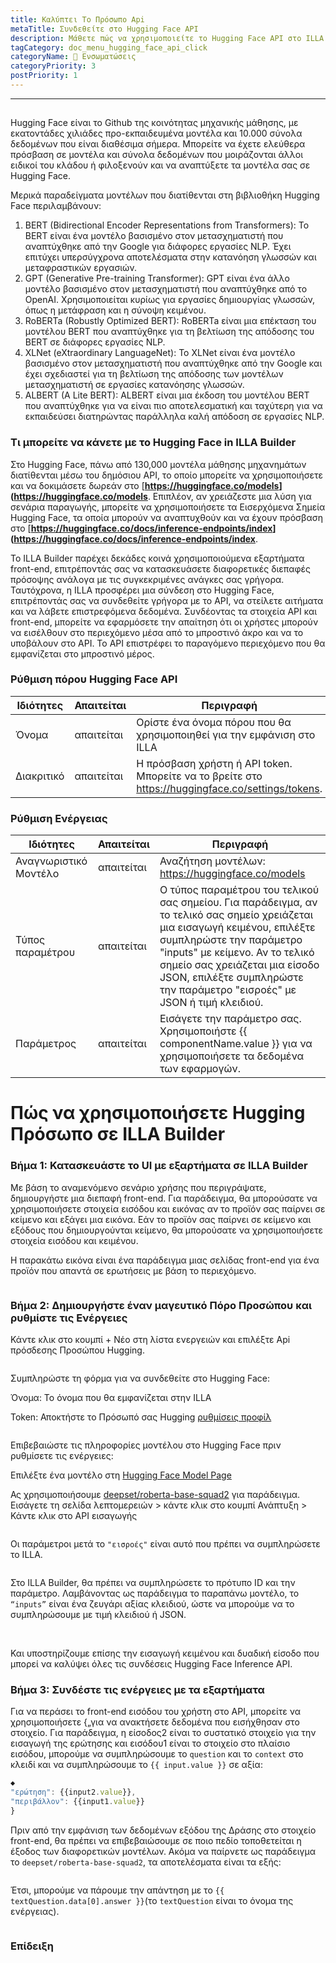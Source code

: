 ```yaml
---
title: Καλύπτει Το Πρόσωπο Api
metaTitle: Συνδεθείτε στο Hugging Face API
description: Μάθετε πώς να χρησιμοποιείτε το Hugging Face API στο ILLA
tagCategory: doc_menu_hugging_face_api_click
categoryName: 🔨 Ενσωματώσεις
categoryPriority: 3
postPriority: 1
---
```


* * *

## <Heading hidden>Καλύπτει το Πρόσωπο API</Heading>

Hugging Face είναι το Github της κοινότητας μηχανικής μάθησης, με εκατοντάδες χιλιάδες προ-εκπαιδευμένα μοντέλα και 10.000 σύνολα δεδομένων που είναι διαθέσιμα σήμερα. Μπορείτε να έχετε ελεύθερα πρόσβαση σε μοντέλα και σύνολα δεδομένων που μοιράζονται άλλοι ειδικοί του κλάδου ή φιλοξενούν και να αναπτύξετε τα μοντέλα σας σε Hugging Face.

Μερικά παραδείγματα μοντέλων που διατίθενται στη βιβλιοθήκη Hugging Face περιλαμβάνουν:

1.  BERT (Bidirectional Encoder Representations from Transformers): Το BERT είναι ένα μοντέλο βασισμένο στον μετασχηματιστή που αναπτύχθηκε από την Google για διάφορες εργασίες NLP. Έχει επιτύχει υπερσύγχρονα αποτελέσματα στην κατανόηση γλωσσών και μεταφραστικών εργασιών.
2.  GPT (Generative Pre-training Transformer): GPT είναι ένα άλλο μοντέλο βασισμένο στον μετασχηματιστή που αναπτύχθηκε από το OpenAI. Χρησιμοποιείται κυρίως για εργασίες δημιουργίας γλωσσών, όπως η μετάφραση και η σύνοψη κειμένου.
3.  RoBERTa (Robustly Optimized BERT): RoBERTa είναι μια επέκταση του μοντέλου BERT που αναπτύχθηκε για τη βελτίωση της απόδοσης του BERT σε διάφορες εργασίες NLP.
4.  XLNet (eXtraordinary LanguageNet): Το XLNet είναι ένα μοντέλο βασισμένο στον μετασχηματιστή που αναπτύχθηκε από την Google και έχει σχεδιαστεί για τη βελτίωση της απόδοσης των μοντέλων μετασχηματιστή σε εργασίες κατανόησης γλωσσών.
5.  ALBERT (A Lite BERT): ALBERT είναι μια έκδοση του μοντέλου BERT που αναπτύχθηκε για να είναι πιο αποτελεσματική και ταχύτερη για να εκπαιδεύσει διατηρώντας παράλληλα καλή απόδοση σε εργασίες NLP.

### Τι μπορείτε να κάνετε με το Hugging Face in ILLA Builder

Στο Hugging Face, πάνω από 130,000 μοντέλα μάθησης μηχανημάτων διατίθενται μέσω του δημόσιου API, το οποίο μπορείτε να χρησιμοποιήσετε και να δοκιμάσετε δωρεάν στο \[**<https://huggingface.co/models>](<https://huggingface.co/models>**. Επιπλέον, αν χρειάζεστε μια λύση για σενάρια παραγωγής, μπορείτε να χρησιμοποιήσετε τα Εισερχόμενα Σημεία Hugging Face, τα οποία μπορούν να αναπτυχθούν και να έχουν πρόσβαση στο \[**<https://huggingface.co/docs/inference-endpoints/index>](<https://huggingface.co/docs/inference-endpoints/index>**.

Το ILLA Builder παρέχει δεκάδες κοινά χρησιμοποιούμενα εξαρτήματα front-end, επιτρέποντάς σας να κατασκευάσετε διαφορετικές διεπαφές πρόσοψης ανάλογα με τις συγκεκριμένες ανάγκες σας γρήγορα. Ταυτόχρονα, η ILLA προσφέρει μια σύνδεση στο Hugging Face, επιτρέποντάς σας να συνδεθείτε γρήγορα με το API, να στείλετε αιτήματα και να λάβετε επιστρεφόμενα δεδομένα. Συνδέοντας τα στοιχεία API και front-end, μπορείτε να εφαρμόσετε την απαίτηση ότι οι χρήστες μπορούν να εισέλθουν στο περιεχόμενο μέσα από το μπροστινό άκρο και να το υποβάλουν στο API. Το API επιστρέφει το παραγόμενο περιεχόμενο που θα εμφανίζεται στο μπροστινό μέρος.

### Ρύθμιση πόρου Hugging Face API

| Ιδιότητες  | Απαιτείται | Περιγραφή                                                                                         |
| ---------- | ---------- | ------------------------------------------------------------------------------------------------- |
| Όνομα      | απαιτείται | Ορίστε ένα όνομα πόρου που θα χρησιμοποιηθεί για την εμφάνιση στο ILLA                            |
| Διακριτικό | απαιτείται | Η πρόσβαση χρήστη ή API token. Μπορείτε να το βρείτε στο https://huggingface.co/settings/tokens.  |

### Ρύθμιση Ενέργειας

| Ιδιότητες             | Απαιτείται | Περιγραφή                                                                                                                                                                                                                                                                                               |
| --------------------- | ---------- | ------------------------------------------------------------------------------------------------------------------------------------------------------------------------------------------------------------------------------------------------------------------------------------------------------- |
| Αναγνωριστικό Μοντέλο | απαιτείται | Αναζήτηση μοντέλων: https://huggingface.co/models                                                                                                                                                                                                                                                       |
| Τύπος παραμέτρου      | απαιτείται | Ο τύπος παραμέτρου του τελικού σας σημείου. Για παράδειγμα, αν το τελικό σας σημείο χρειάζεται μια εισαγωγή κειμένου, επιλέξτε συμπληρώστε την παράμετρο "inputs" με κείμενο. Αν το τελικό σημείο σας χρειάζεται μια είσοδο JSON, επιλέξτε συμπληρώστε την παράμετρο "εισροές" με JSON ή τιμή κλειδιού. |
| Παράμετρος            | απαιτείται | Εισάγετε την παράμετρο σας. Χρησιμοποιήστε {{ componentName.value }} για να χρησιμοποιήσετε τα δεδομένα των εφαρμογών.                                                                                                                                                                                  |

# Πώς να χρησιμοποιήσετε Hugging Πρόσωπο σε ILLA Builder

### Βήμα 1: Κατασκευάστε το UI με εξαρτήματα σε ILLA Builder

Με βάση το αναμενόμενο σενάριο χρήσης που περιγράψατε, δημιουργήστε μια διεπαφή front-end. Για παράδειγμα, θα μπορούσατε να χρησιμοποιήσετε στοιχεία εισόδου και εικόνας αν το προϊόν σας παίρνει σε κείμενο και εξάγει μια εικόνα. Εάν το προϊόν σας παίρνει σε κείμενο και εξόδους που δημιουργούνται κείμενο, θα μπορούσατε να χρησιμοποιήσετε στοιχεία εισόδου και κειμένου.

Η παρακάτω εικόνα είναι ένα παράδειγμα μιας σελίδας front-end για ένα προϊόν που απαντά σε ερωτήσεις με βάση το περιεχόμενο.

<img src='https://cdn.illacloud.com/official-website/img/docs/connect/hfapi1.png' alt="" />

### Βήμα 2: Δημιουργήστε έναν μαγευτικό Πόρο Προσώπου και ρυθμίστε τις Ενέργειες

Κάντε κλικ στο κουμπί + Νέο στη λίστα ενεργειών και επιλέξτε Api πρόσδεσης Προσώπου Hugging.

<img src='https://cdn.illacloud.com/official-website/img/docs/connect/hfapi2.png' alt="" />

Συμπληρώστε τη φόρμα για να συνδεθείτε στο Hugging Face:

Όνομα: Το όνομα που θα εμφανίζεται στην ILLA

Token: Αποκτήστε το Πρόσωπό σας Hugging [ρυθμίσεις προφίλ]([https://huggingface.co/settings/tokens](https://huggingface.co/settings/tokens))

<img src='https://cdn.illacloud.com/official-website/img/docs/connect/hfapi3.png' alt="" />

Επιβεβαιώστε τις πληροφορίες μοντέλου στο Hugging Face πριν ρυθμίσετε τις ενέργειες:

Επιλέξτε ένα μοντέλο στη [Hugging Face Model Page]([https://huggingface.co/models](https://huggingface.co/models))

Ας χρησιμοποιήσουμε [deepset/roberta-base-squad2]([https://huggingface.co/deepset/roberta-base-squad2](https://huggingface.co/deepset/roberta-base-squad2)) για παράδειγμα. Εισάγετε τη σελίδα λεπτομερειών > κάντε κλικ στο κουμπί Ανάπτυξη > Κάντε κλικ στο API εισαγωγής

<img src='https://cdn.illacloud.com/official-website/img/docs/connect/hfapi4.png' alt="" />

Οι παράμετροι μετά το `"εισροές"` είναι αυτό που πρέπει να συμπληρώσετε το ILLA. 

<img src='https://cdn.illacloud.com/official-website/img/docs/connect/hfapi5.png' alt="" />

Στο ILLA Builder, θα πρέπει να συμπληρώσετε το πρότυπο ID και την παράμετρο. Λαμβάνοντας ως παράδειγμα το παραπάνω μοντέλο, το `“inputs”` είναι ένα ζευγάρι αξίας κλειδιού, ώστε να μπορούμε να το συμπληρώσουμε με τιμή κλειδιού ή JSON. 

<img src='https://cdn.illacloud.com/official-website/img/docs/connect/hfapi6.png' alt="" />

<img src='https://cdn.illacloud.com/official-website/img/docs/connect/hfapi7.png' alt="" />

Και υποστηρίζουμε επίσης την εισαγωγή κειμένου και δυαδική είσοδο που μπορεί να καλύψει όλες τις συνδέσεις Hugging Face Inference API.

### Βήμα 3: Συνδέστε τις ενέργειες με τα εξαρτήματα

Για να περάσει το front-end εισόδου του χρήστη στο API, μπορείτε να χρησιμοποιήσετε {„για να ανακτήσετε δεδομένα που εισήχθησαν στο στοιχείο. Για παράδειγμα, η είσοδος2 είναι το συστατικό στοιχείο για την εισαγωγή της ερώτησης και εισόδου1 είναι το στοιχείο στο πλαίσιο εισόδου, μπορούμε να συμπληρώσουμε το `question` και το `context` στο κλειδί και να συμπληρώσουμε το `{{ input.value }}` σε αξία:

```jsx
◆
"ερώτηση": {{input2.value}},
"περιβάλλον": {{input1.value}}
}
```

Πριν από την εμφάνιση των δεδομένων εξόδου της Δράσης στο στοιχείο front-end, θα πρέπει να επιβεβαιώσουμε σε ποιο πεδίο τοποθετείται η έξοδος των διαφορετικών μοντέλων. Ακόμα να παίρνετε ως παράδειγμα το `deepset/roberta-base-squad2`, τα αποτελέσματα είναι τα εξής:

<img src='https://cdn.illacloud.com/official-website/img/docs/connect/hfapi8.png' alt="" />

Έτσι, μπορούμε να πάρουμε την απάντηση με το `{{ textQuestion.data[0].answer }}`(το `textQuestion` είναι το όνομα της ενέργειας). 

<img src='https://cdn.illacloud.com/official-website/img/docs/connect/hfapi9.png' alt="" />

### Επίδειξη

<img src='https://cdn.illacloud.com/official-website/img/docs/connect/hfapi10.gif' alt="" />

<img src='https://cdn.illacloud.com/official-website/img/docs/connect/hfapi11.gif' alt="" />
